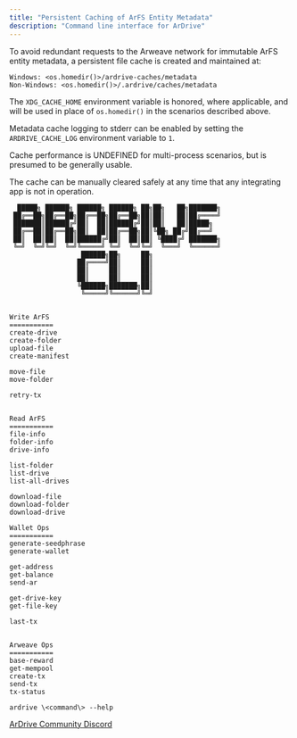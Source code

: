 ```yaml
---
title: "Persistent Caching of ArFS Entity Metadata"
description: "Command line interface for ArDrive"
---
```


To avoid redundant requests to the Arweave network for immutable ArFS entity metadata, a persistent file cache is created and maintained at:

```
Windows: <os.homedir()>/ardrive-caches/metadata
Non-Windows: <os.homedir()>/.ardrive/caches/metadata
```

The `XDG_CACHE_HOME` environment variable is honored, where applicable, and will be used in place of `os.homedir()` in the scenarios described above.

Metadata cache logging to stderr can be enabled by setting the `ARDRIVE_CACHE_LOG` environment variable to `1`.

Cache performance is UNDEFINED for multi-process scenarios, but is presumed to be generally usable.

The cache can be manually cleared safely at any time that any integrating app is not in operation.


```shell
  █████╗ ██████╗ ██████╗ ██████╗ ██╗██╗   ██╗███████╗
 ██╔══██╗██╔══██╗██╔══██╗██╔══██╗██║██║   ██║██╔════╝
 ███████║██████╔╝██║  ██║██████╔╝██║██║   ██║█████╗
 ██╔══██║██╔══██╗██║  ██║██╔══██╗██║╚██╗ ██╔╝██╔══╝
 ██║  ██║██║  ██║██████╔╝██║  ██║██║ ╚████╔╝ ███████╗
 ╚═╝  ╚═╝╚═╝  ╚═╝╚═════╝ ╚═╝  ╚═╝╚═╝  ╚═══╝  ╚══════╝
                  ██████╗██╗     ██╗
                 ██╔════╝██║     ██║
                 ██║     ██║     ██║
                 ██║     ██║     ██║
                 ╚██████╗███████╗██║
                  ╚═════╝╚══════╝╚═╝


Write ArFS
===========
create-drive
create-folder
upload-file
create-manifest

move-file
move-folder

retry-tx


Read ArFS
===========
file-info
folder-info
drive-info

list-folder
list-drive
list-all-drives

download-file
download-folder
download-drive

Wallet Ops
===========
generate-seedphrase
generate-wallet

get-address
get-balance
send-ar

get-drive-key
get-file-key

last-tx


Arweave Ops
===========
base-reward
get-mempool
create-tx
send-tx
tx-status

ardrive \<command\> --help
```


[ArDrive Community Discord][ardrive-discord]

[ardrive]: https://ardrive.io
[arweave]: https://ardrive.io/what-is-arweave/
[ardrive-github]: https://github.com/ardriveapp/
[arfs]: https://ardrive.atlassian.net/l/c/m6P1vJDo
[ardrive-web-app]: https://app.ardrive.io
[ardrive-core]: https://github.com/ardriveapp/ardrive-core-js
[yarn-install]: https://yarnpkg.com/getting-started/install
[nvm-install]: https://github.com/nvm-sh/nvm#installing-and-updating
[wsl-install]: https://code.visualstudio.com/docs/remote/wsl
[editor-config-vscode]: https://marketplace.visualstudio.com/items?itemName=EditorConfig.EditorConfig
[prettier-vscode]: https://marketplace.visualstudio.com/items?itemName=esbenp.prettier-vscode
[zipfs-vscode]: https://marketplace.visualstudio.com/items?itemName=arcanis.vscode-zipfs
[eslint-vscode]: https://marketplace.visualstudio.com/items?itemName=dbaeumer.vscode-eslint
[viewblock blockchain explorer]: https://viewblock.io/arweave/
[ardrive-discord]: https://discord.com/invite/ya4hf2H
[arconnect]: https://arconnect.io/
[kb-wallets]: https://ardrive.atlassian.net/l/c/FpK8FuoQ
[arweave-manifests]: https://github.com/ArweaveTeam/arweave/wiki/Path-Manifests
[example-manifest-webpage]: https://arweave.net/qozq9YIUPEHfZhoTp9DkBpJuA_KNULBnfLiMroj5pZI
[arlocal]: https://github.com/textury/arlocal
[mozilla-mime-types]: https://developer.mozilla.org/en-US/docs/Web/HTTP/Basics_of_HTTP/MIME_types/Common_types
[viewblock]: https://viewblock.io/arweave/
[tx_anchors]: https://docs.arweave.org/developers/server/http-api#field-definitions
[gql-guide]: https://gql-guide.vercel.app/#owners
[ardrive-turbo]: https://ardrive.io/turbo/